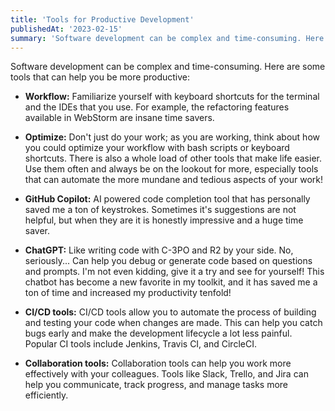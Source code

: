 ```yaml
---
title: 'Tools for Productive Development'
publishedAt: '2023-02-15'
summary: 'Software development can be complex and time-consuming. Here are some tools that can help you be more productive:'
---
```


Software development can be complex and time-consuming. Here are some tools that can help you be more productive:

- **Workflow:** Familiarize yourself with keyboard shortcuts for the terminal and the IDEs that you use. For example, the refactoring features available in WebStorm are insane time savers.

- **Optimize:** Don't just do your work; as you are working, think about how you could optimize your workflow with bash scripts or keyboard shortcuts. There is also a whole load of other tools that make life easier. Use them often and always be on the lookout for more, especially tools that can automate the more mundane and tedious aspects of your work!

- **GitHub Copilot:** AI powered code completion tool that has personally saved me a ton of keystrokes. Sometimes it's suggestions are not helpful, but when they are it is honestly impressive and a huge time saver.

- **ChatGPT:** Like writing code with C-3PO and R2 by your side. No, seriously... Can help you debug or generate code based on questions and prompts. I'm not even kidding, give it a try and see for yourself! This chatbot has become a new favorite in my toolkit, and it has saved me a ton of time and increased my productivity tenfold!

- **CI/CD tools:** CI/CD tools allow you to automate the process of building and testing your code when changes are made. This can help you catch bugs early and make the development lifecycle a lot less painful. Popular CI tools include Jenkins, Travis CI, and CircleCI.

- **Collaboration tools:** Collaboration tools can help you work more effectively with your colleagues. Tools like Slack, Trello, and Jira can help you communicate, track progress, and manage tasks more efficiently.
